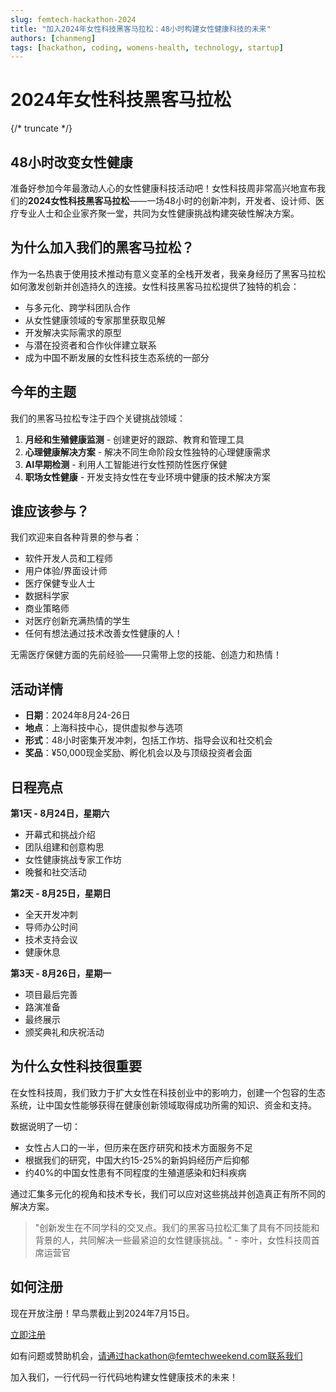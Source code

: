 ```yaml
---
slug: femtech-hackathon-2024
title: "加入2024年女性科技黑客马拉松：48小时构建女性健康科技的未来"
authors: [chanmeng]
tags: [hackathon, coding, womens-health, technology, startup]
---
```



# 2024年女性科技黑客马拉松

<ZoomableImage src="/img/femtech-weekend-social-card.png" alt="2024年女性科技黑客马拉松" />

{/* truncate */}

## 48小时改变女性健康

准备好参加今年最激动人心的女性健康科技活动吧！女性科技周非常高兴地宣布我们的**2024女性科技黑客马拉松**——一场48小时的创新冲刺，开发者、设计师、医疗专业人士和企业家齐聚一堂，共同为女性健康挑战构建突破性解决方案。

## 为什么加入我们的黑客马拉松？

作为一名热衷于使用技术推动有意义变革的全栈开发者，我亲身经历了黑客马拉松如何激发创新并创造持久的连接。女性科技黑客马拉松提供了独特的机会：

- 与多元化、跨学科团队合作
- 从女性健康领域的专家那里获取见解
- 开发解决实际需求的原型
- 与潜在投资者和合作伙伴建立联系
- 成为中国不断发展的女性科技生态系统的一部分

## 今年的主题

我们的黑客马拉松专注于四个关键挑战领域：

1. **月经和生殖健康监测** - 创建更好的跟踪、教育和管理工具
2. **心理健康解决方案** - 解决不同生命阶段女性独特的心理健康需求
3. **AI早期检测** - 利用人工智能进行女性预防性医疗保健
4. **职场女性健康** - 开发支持女性在专业环境中健康的技术解决方案

## 谁应该参与？

我们欢迎来自各种背景的参与者：

- 软件开发人员和工程师
- 用户体验/界面设计师
- 医疗保健专业人士
- 数据科学家
- 商业策略师
- 对医疗创新充满热情的学生
- 任何有想法通过技术改善女性健康的人！

无需医疗保健方面的先前经验——只需带上您的技能、创造力和热情！

## 活动详情

- **日期**：2024年8月24-26日
- **地点**：上海科技中心，提供虚拟参与选项
- **形式**：48小时密集开发冲刺，包括工作坊、指导会议和社交机会
- **奖品**：¥50,000现金奖励、孵化机会以及与顶级投资者会面

## 日程亮点

**第1天 - 8月24日，星期六**
- 开幕式和挑战介绍
- 团队组建和创意构思
- 女性健康挑战专家工作坊
- 晚餐和社交活动

**第2天 - 8月25日，星期日**
- 全天开发冲刺
- 导师办公时间
- 技术支持会议
- 健康休息

**第3天 - 8月26日，星期一**
- 项目最后完善
- 路演准备
- 最终展示
- 颁奖典礼和庆祝活动

## 为什么女性科技很重要

在女性科技周，我们致力于扩大女性在科技创业中的影响力，创建一个包容的生态系统，让中国女性能够获得在健康创新领域取得成功所需的知识、资金和支持。

数据说明了一切：
- 女性占人口的一半，但历来在医疗研究和技术方面服务不足
- 根据我们的研究，中国大约15-25%的新妈妈经历产后抑郁
- 约40%的中国女性患有不同程度的生殖道感染和妇科疾病

通过汇集多元化的视角和技术专长，我们可以应对这些挑战并创造真正有所不同的解决方案。

> "创新发生在不同学科的交叉点。我们的黑客马拉松汇集了具有不同技能和背景的人，共同解决一些最紧迫的女性健康挑战。" - 李叶，女性科技周首席运营官

## 如何注册

现在开放注册！早鸟票截止到2024年7月15日。

[立即注册](https://www.femtechweekend.com/hackathon-2024)

如有问题或赞助机会，请通过hackathon@femtechweekend.com联系我们

加入我们，一行代码一行代码地构建女性健康技术的未来！ 